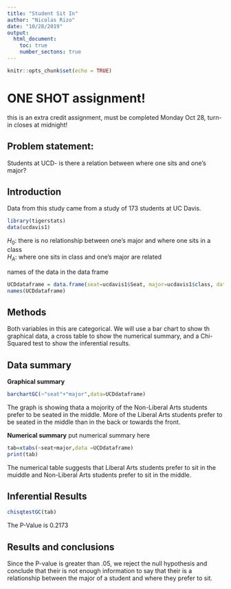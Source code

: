 ---
title: "Student Sit In"
author: "Nicolas Rizo"
date: "10/28/2019"
output: 
  html_document:
    toc: true
    number_sectons: true
---

```{r setup, include=FALSE}
knitr::opts_chunk$set(echo = TRUE)
```

# ONE SHOT assignment!
this is an extra credit assignment, must be completed Monday Oct 28, turn-in closes at midnight!

## Problem statement: 
Students at UCD- is there a relation between where one sits and one's major? 

## Introduction  

<!-- where is the data found?  Is this an experiment or an observational study?  !-->

Data from this study came from a study of 173 students at UC Davis. 



```{r include=FALSE, echo=FALSE}
library(tigerstats)
data(ucdavis1)

```

$H_0$: there is no relationship between one's major and where one sits in a class   
$H_A$: where one sits in class and one's major are related  

<!-- Get the data: !-->

names of the data in the data frame

```{r echo=FALSE}
UCDdataframe = data.frame(seat=ucdavis1$Seat, major=ucdavis1$class, data=ucdavis1)
names(UCDdataframe)
```
## Methods
Both variables in this are categorical. We will use a bar chart to show th graphical data, a cross table to show the numerical summary, and a Chi-Squared test to show the inferential results.
<!--  describe analysis methods here 
what are the variable types, and indicate gaphical, numerical, and inferential methods appropriate
for this question  !--> 


## Data summary

**Graphical summary**

```{r}
barchartGC(~"seat"+"major",data=UCDdataframe)
```

The graph is showing thata a mojority of the Non-Liberal Arts students prefer to be seated in the middle. More of the Liberal Arts students prefer to be seated in the middle than in the back or towards the front.


**Numerical summary**
put numerical summary here

```{r}
tab=xtabs(~seat+major,data =UCDdataframe) 
print(tab)
```

The numerical table suggests that Liberal Arts students prefer to sit in the muiddle and Non-Liberal Arts students prefer to sit in the middle.

## Inferential Results

```{r}
chisqtestGC(tab)
```

The P-Value is 0.2173

## Results and conclusions

<!-- explain-- is there evidence that certain majors tend to sit in particular areas of the class?  Can the results of this test be generalized to all majors in all universities? !-->

Since the P-value is greater than .05, we reject the null hypothesis and conclude that their is not enough information to say that their is a relationship between the major of a student and where they prefer to sit.

<!--
push results to your github account, turn in the URL

--OR--

If you did not fork my repo to your github account,
create a repository in your github account for this project, get the URL for that repo and 
(in the terminal window..)

$git remote add origin URL_of_your_github_repo
$git push -u origin master

!-->